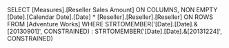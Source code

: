 SELECT	[Measures].[Reseller Sales Amount] ON COLUMNS,
		NON EMPTY 
		[Date].[Calendar Date].[Date] *
		[Reseller].[Reseller].[Reseller] 
		 ON ROWS
FROM
	[Adventure Works] 
WHERE
	STRTOMEMBER('[Date].[Date].&[20130901]', CONSTRAINED) : STRTOMEMBER('[Date].[Date].&[20131224]', CONSTRAINED)
